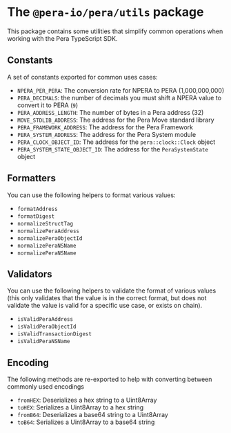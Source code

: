 # The `@pera-io/pera/utils` package

This package contains some utilities that simplify common operations when working with the Pera
TypeScript SDK.

## Constants

A set of constants exported for common uses cases:

- `NPERA_PER_PERA`: The conversion rate for NPERA to PERA (1,000,000,000)
- `PERA_DECIMALS`: the number of decimals you must shift a NPERA value to convert it to PERA (`9`)
- `PERA_ADDRESS_LENGTH`: The number of bytes in a Pera address (32)
- `MOVE_STDLIB_ADDRESS`: The address for the Pera Move standard library
- `PERA_FRAMEWORK_ADDRESS`: The address for the Pera Framework
- `PERA_SYSTEM_ADDRESS`: The address for the Pera System module
- `PERA_CLOCK_OBJECT_ID`: The address for the `pera::clock::Clock` object
- `PERA_SYSTEM_STATE_OBJECT_ID`: The address for the `PeraSystemState` object

## Formatters

You can use the following helpers to format various values:

- `formatAddress`
- `formatDigest`
- `normalizeStructTag`
- `normalizePeraAddress`
- `normalizePeraObjectId`
- `normalizePeraNSName`
- `normalizePeraNSName`

## Validators

You can use the following helpers to validate the format of various values (this only validates that
the value is in the correct format, but does not validate the value is valid for a specific use
case, or exists on chain).

- `isValidPeraAddress`
- `isValidPeraObjectId`
- `isValidTransactionDigest`
- `isValidPeraNSName`

## Encoding

The following methods are re-exported to help with converting between commonly used encodings

- `fromHEX`: Deserializes a hex string to a Uint8Array
- `toHEX`: Serializes a Uint8Array to a hex string
- `fromB64`: Deserializes a base64 string to a Uint8Array
- `toB64`: Serializes a Uint8Array to a base64 string
